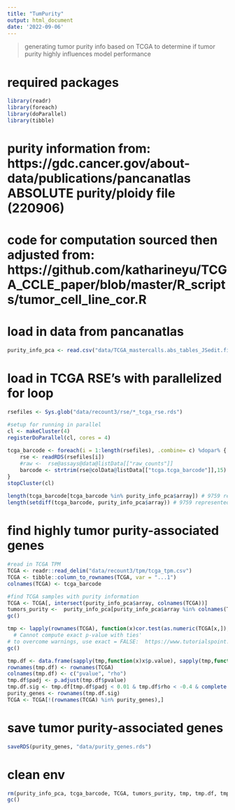```yaml
---
title: "TumPurity"
output: html_document
date: '2022-09-06'
---
```


> generating tumor purity info based on TCGA to determine if tumor purity highly influences model performance

# required packages
```r
library(readr)
library(foreach)
library(doParallel)
library(tibble)
```

# purity information from: https://gdc.cancer.gov/about-data/publications/pancanatlas ABSOLUTE purity/ploidy file (220906)
# code for computation sourced then adjusted from: https://github.com/katharineyu/TCGA_CCLE_paper/blob/master/R_scripts/tumor_cell_line_cor.R

# load in data from pancanatlas
```r
purity_info_pca <- read.csv("data/TCGA_mastercalls.abs_tables_JSedit.fixed.csv")
```

# load in TCGA RSE's with parallelized for loop
```r
rsefiles <- Sys.glob("data/recount3/rse/*_tcga_rse.rds")

#setup for running in parallel
cl <- makeCluster(4)
registerDoParallel(cl, cores = 4)
  
tcga_barcode <- foreach(i = 1:length(rsefiles), .combine= c) %dopar% { #run loops in parallel, outputs a combined list
    rse <- readRDS(rsefiles[i])
    #raw <-  rse@assays@data@listData[["raw_counts"]]
    barcode <- strtrim(rse@colData@listData[["tcga.tcga_barcode"]],15)
}
stopCluster(cl) 
  
length(tcga_barcode[tcga_barcode %in% purity_info_pca$array]) # 9759 represented, 336 not
length(setdiff(tcga_barcode, purity_info_pca$array)) # 9759 represented, 336 not
```

# find highly tumor purity-associated genes
```r
#read in TCGA TPM
TCGA <- readr::read_delim("data/recount3/tpm/tcga_tpm.csv") 
TCGA <- tibble::column_to_rownames(TCGA, var = "...1")
colnames(TCGA) <- tcga_barcode

#find TCGA samples with purity information
TCGA <- TCGA[, intersect(purity_info_pca$array, colnames(TCGA))]
tumors_purity <-  purity_info_pca[purity_info_pca$array %in% colnames(TCGA), ]
gc()

tmp <- lapply(rownames(TCGA), function(x)cor.test(as.numeric(TCGA[x,]),tumors_purity$purity, method = "s", exact = FALSE)) # returned lots of warnings 'Warning in cor.test.default(as.numeric(TCGA[x, ]), tumors_purity$purity,  :
  # Cannot compute exact p-value with ties'
# to overcome warnings, use exact = FALSE:  https://www.tutorialspoint.com/how-to-avoid-the-warning-cannot-compute-exact-p-value-with-ties-while-perform-correlation-test-for-spearman-s-correlation-in-r#:~:text=Since%20the%20spearman%20correlation%20coefficient,test%20function.
gc()

tmp.df <- data.frame(sapply(tmp,function(x)x$p.value), sapply(tmp,function(x)x$estimate))
rownames(tmp.df) <- rownames(TCGA)
colnames(tmp.df) <- c("pvalue", "rho")
tmp.df$padj <- p.adjust(tmp.df$pvalue)
tmp.df.sig <- tmp.df[tmp.df$padj < 0.01 & tmp.df$rho < -0.4 & complete.cases(tmp.df),]
purity_genes <- rownames(tmp.df.sig)
TCGA <- TCGA[!(rownames(TCGA) %in% purity_genes),]
```

# save tumor purity-associated genes
```r
saveRDS(purity_genes, "data/purity_genes.rds")
```


# clean env
```r
rm(purity_info_pca, tcga_barcode, TCGA, tumors_purity, tmp, tmp.df, tmp.df.sig, purity_genes, tcga_rse)
gc()
```